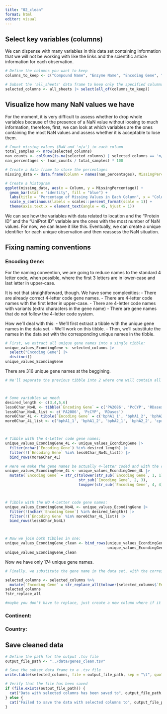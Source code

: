 ```yaml
---
title: "02_clean"
format: html
editor: visual
---
```



## Select key variables (columns)
We can dispense with many variables in this data set containing information that we will not be working with like the links and the scientific article information for each observation.
```r
# Define the columns you want to keep
columns_to_keep <- c("Compound Name", "Enzyme Name", "Encoding Gene", "KEGG Orthology", "Organism", "GenBankID", "Strain ID/Microorganism", "UniProt ID", "Protein ID", "Continent where study sampling was done (Collections)", "Country", "Isolation source", "Habitat notes")  

# Subset the 'all_sheets' data frame to keep only the specified columns
selected_columns <- all_sheets |> select(all_of(columns_to_keep))


```

## Visualize how many NaN values we have
For the moment, it is very difficult to assess whether to drop whole variables because of the presence of a NaN value without loosing to much information, therefore, first, we can look at which variables are the ones containing the most NaN values and assess whether it is acceptable to lose them.
```r

# Count missing values (NaN and 'n/a') in each column
total_samples <- nrow(selected_columns)
nan_counts <- colSums(is.na(selected_columns) | selected_columns == 'n/a' | selected_columns == 'na' | selected_columns == 'N/A' | selected_columns == 'NA')
nan_percentages <- (nan_counts / total_samples) * 100

# Create a data frame to store the percentages
missing_data <- data.frame(Column = names(nan_percentages), MissingPercentage = nan_percentages)

# Create a histogram
ggplot(missing_data, aes(x = Column, y = MissingPercentage)) +
  geom_bar(stat = "identity", fill = "blue") +
  labs(title = "Percentage of Missing Values in Each Column", x = "Column", y = "Percentage") +
  scale_y_continuous(labels = scales::percent_format(scale = 1)) +
  theme(axis.text.x = element_text(angle = 45, hjust = 1))

```
We can see how the variables with data related to location and the "Protein ID" and the "UniProt ID" variable are the ones with the most number of NaN values. For now, we can leave it like this. Eventually, we can create a unique identifier for each unique observation and then reassess the NaN situation.

## Fixing naming conventions
### Encoding Gene:
For the naming convention, we are going to reduce names to the standard 4 letter code, when possible, where the first 3 letters are in lower-case and last letter in upper-case.

It is not that straightforward, though. We have some complexities:
- There are already correct 4-letter code gene names.
- There are 4-letter code names with the first letter in upper-case.
- There are 4-letter code names with variants (extra characters in the gene name)
- There are gene names that do not follow the 4-letter code system.

How we'll deal with this:
- We'll first extract a tibble with the unique gene names in the data set.
- We'll work on this tibble.
- Then, we'll substitute the names in the data set with the corresponding unique names in the tibble.

```r
# First, we extract all unique gene names into a single tibble:
unique_values_EcondingGene <- selected_columns |> 
  select("Encoding Gene") |> 
  distinct() 
unique_values_EcondingGene
```
There are 316 unique gene names at the beggining.

```r
# We'll separate the previous tibble into 2 where one will contain all gene names that should follow the 4-letter code, and another tibble with all the gene names that do not follow that system.



# Some variables we need:
desired_length <- c(3,4,5,6)
less6Char_No4L <- tibble(`Encoding Gene` = c('PA2086', 'PcCYP', 'RDases'))
less6Char_No4L_list <- c('PA2086', 'PcCYP', 'RDases')
more6Char_4L <- tibble(`Encoding Gene` = c('bphA1_1', 'bphA1_2', 'bphA2_1', 'bphA2_2', 'cprA-like', 'bphX0 (BphK)', 'bphX1 (BphK)', 'bphX2 (BphK)', 'bphX3 (BphK)'))
more6Char_4L_list <- c('bphA1_1', 'bphA1_2', 'bphA2_1', 'bphA2_2', 'cprA-like', 'bphX0 (BphK)', 'bphX1 (BphK)', 'bphX2 (BphK)', 'bphX3 (BphK)')



# Tibble with the 4-Letter code gene names:
unique_values_EcondingGene_4L <- unique_values_EcondingGene |> 
  filter(nchar(`Encoding Gene`) %in% desired_length) |> 
  filter(!(`Encoding Gene` %in% less6Char_No4L_list)) |> 
  bind_rows(more6Char_4L)

# Here we make the gene names be actually 4-letter coded and with the correct format (Yes, we are dropping variants of genes as if they were the same but I think it is fine to make this assumpion for the project)
unique_values_EcondingGene_4L <- unique_values_EcondingGene_4L |> 
  mutate(`Encoding Gene` = str_c(tolower(str_sub(`Encoding Gene`, 1, 1)),
                                 str_sub(`Encoding Gene`, 2, 3),
                                 toupper(str_sub(`Encoding Gene`, 4, 4)))) |> distinct()



# Tibble with the NO 4-Letter code gene names:
unique_values_EcondingGene_No4L <- unique_values_EcondingGene |> 
  filter(!(nchar(`Encoding Gene`) %in% desired_length)) |> 
  filter(!(`Encoding Gene` %in% more6Char_4L_list)) |> 
  bind_rows(less6Char_No4L)



# Now we join both tibbles in one:
unique_values_EcondingGene_clean <- bind_rows(unique_values_EcondingGene_4L,
                                              unique_values_EcondingGene_No4L)
unique_values_EcondingGene_clean
```
Now we have only 174 unique gene names. 

```r
# Finally, we substitute the gene name in the data set, with the corresponding gene name from our tibble so they all get standardized:

selected_columns <- selected_columns %>%
  mutate(`Encoding Gene` = str_replace_all(tolower(selected_columns$`Encoding Gene`), setNames(unique_values_EcondingGene_clean$`Encoding Gene`, tolower(unique_values_EcondingGene_clean$`Encoding Gene`))))
selected_columns
?str_replace_all

#maybe you don't have to replace, just create a new column where if it finds a match writes the new gene code
```


### Continent:
### Country:



## Save cleaned data

```r
# Define the path for the output .tsv file
output_file_path <- "../data/genes_clean.tsv"

# Save the subset data frame to a .tsv file
write.table(selected_columns, file = output_file_path, sep = "\t", quote = FALSE, row.names = FALSE)

# Verify that the file has been saved
if (file.exists(output_file_path)) {
  cat("Data with selected columns has been saved to", output_file_path, "\n")
} else {
  cat("Failed to save the data with selected columns to", output_file_path, "\n")
}

```
